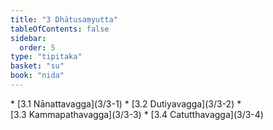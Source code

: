 ```yaml
---
title: "3 Dhātusaṃyutta"
tableOfContents: false
sidebar:
  order: 5
type: "tipitaka"
basket: "su"
book: "nida"
---
```



<DynamicBreadcrumb />



<TableOfContents book="nida" section="3">
* [3.1 Nānattavagga](3/3-1)
* [3.2 Dutiyavagga](3/3-2)
* [3.3 Kammapathavagga](3/3-3)
* [3.4 Catutthavagga](3/3-4)
</TableOfContents>